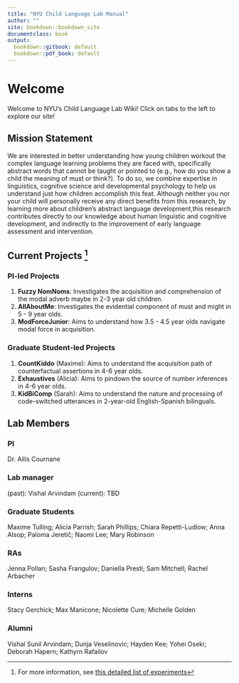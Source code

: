 ```yaml
---
title: "NYU Child Language Lab Manual"
author: ""
site: bookdown::bookdown_site
documentclass: book
output:
  bookdown::gitbook: default
  bookdown::pdf_book: default
---
```


# Welcome

Welcome to NYU's Child Language Lab Wiki! Click on tabs to the left to explore our site!

## Mission Statement {-}

We are interested in better understanding how young children workout the complex language learning problems they are faced with, specifically abstract words that cannot be taught or pointed to (e.g., how do you show a child the meaning of must or think?). To do so, we combine expertise in linguistics, cognitive science and developmental psychology to help us understand just how children accomplish this feat. Although neither you nor your child will personally receive any direct benefits from this research, by learning more about children’s abstract language development,this research contributes directly to our knowledge about human linguistic and cognitive development, and indirectly to the improvement of early language assessment and intervention.

## Current Projects ^[For more information, see [this detailed list of experiments](#expov)]

### PI-led Projects {-}

1. __Fuzzy NomNoms__: Investigates the acquisition and comprehension of the modal adverb maybe in 2-3 year old children. 
2. __AllAboutMe__: Investigates the evidential component of must and might in 5 - 9 year olds. 
3. __ModForceJunior__: Aims to understand how 3.5 - 4.5 year olds navigate modal force in acquisition.  

### Graduate Student-led Projects {-}

1. __CountKiddo__ (Maxime): Aims to understand the acquisition path of counterfactual assertions in 4-6 year olds. 
2. __Exhaustives__ (Alicia): Aims to pindown the source of number inferences in 4-6 year olds.
3. __KidBiComp__ (Sarah): Aims to understand the nature and processing of code-switched utterances in 2-year-old English-Spanish bilinguals. 

## Lab Members

### PI {-}
Dr. Ailis Cournane

### Lab manager {-}
(past): Vishal Arvindam 
(current): TBD

### Graduate Students {-} 
Maxime Tulling; Alicia Parrish; Sarah Phillips; Chiara Repetti-Ludlow; Anna Alsop; Paloma Jeretič; Naomi Lee; Mary Robinson 

### RAs {-} 
Jenna Pollan; Sasha Frangulov; Daniella Presti; Sam Mitchell; Rachel Arbacher 

### Interns {-} 
Stacy Gerchick; Max Manicone; Nicolette Cure; Michelle Golden 

### Alumni {-}
Vishal Sunil Arvindam; Dunja Veselinovic; Hayden Kee; Yohei Oseki; Deborah Hapern; Kathyrn Rafailov 


<!-- If you need PDF output, uncomment bookdown::pdf_book above in YAML. You will need a LaTeX installation, e.g., https://yihui.name/tinytex/ -->
